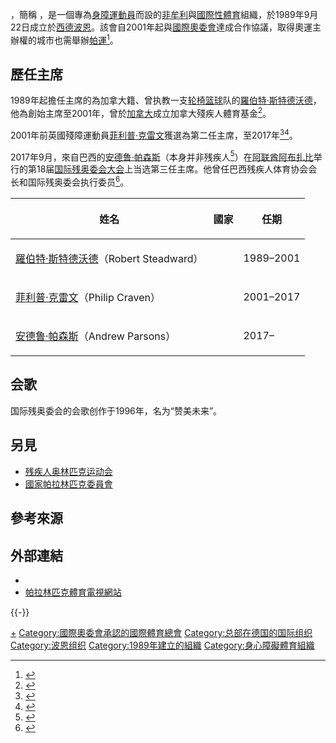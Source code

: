 {{Expand language|1=en|time=2021-08-26T16:13:47+00:00}}
{{NoteTA
|G1 = Sports
}}
{{Infobox Organization
|name = 國際帕拉林匹克委員會<br />Comité international paralympique <br />International Paralympic Committee
|image = IPC logo (2019).svg
|size = 150px
|motto = Spirit in Motion
|type = 體育運動
|formation = 1989年9月22日
|headquarters = {{GER}}[[波恩|波恩]]
|membership = 176個國家帕拉林匹克委員會
|leader_title = 主席
|leader_name = [[安德鲁·帕森斯|安德鲁·帕森斯]]
|language = [[英語|英語]]
|website = {{URL|http://www.paralympic.org/|}}
|}}
{{Paralympic Games infobox}}

{{地區用詞|tw=國際帕拉林匹克委員會|cn=国际残疾人奥林匹克委员会|hk=cn|mo=cn|my=cn|sg=cn|start={{lang-en|International Paralympic Committee}}|as=稱作|before='''|after='''|end=}}，簡稱{{地區用詞|tw=國際帕委會|cn=國際殘奧委會|hk=cn|mo=cn|my=cn|sg=cn|start={{lang|en|'''IPC'''}}|as=簡稱|before='''|after='''|end=}}
，是一個專為[[身心障礙|身障]][[運動員|運動員]]而設的[[非營利組織|非牟利]]與[[国际组织|國際性]][[體育|體育]]組織，於1989年9月22日成立於[[西德|西德]][[波恩|波恩]]。該會自2001年起與[[国际奥林匹克委员会|國際奧委會]]達成合作協議，取得奧運主辦權的城市也需舉辦[[残疾人奥林匹克运动会|帕運]]<ref name="25year">{{cite web|title=25-year anniversary of the IPC|url=http://www.paralympic.org/ipc-25-year-anniversary/history|access-date=2015-03-10|website=International Paralympic Committee website|archive-date=2022-03-12|archive-url=https://web.archive.org/web/20220312064036/https://www.paralympic.org/ipc-25-year-anniversary/history}}</ref>。

==歷任主席==
1989年起擔任主席的為加拿大籍、曾执教一支[[轮椅篮球|轮椅篮球]]队的[[羅伯特·斯特德沃德|羅伯特·斯特德沃德]]，他為創始主席至2001年，曾於[[加拿大|加拿大]]成立加拿大殘疾人體育基金<ref>{{Cite web|title=Robert Steadward, builder|url=http://www.paralympic.ca/en/About-Us/Robert-Steadward-builder.html|access-date=2022-03-09|publisher=Canadian Paralympic Committee|archive-url=https://web.archive.org/web/20091225193054/http://www.paralympic.ca/en/About-Us/Robert-Steadward-builder.html|archive-date=2009-12-25|dead-url=yes}}</ref>。

2001年前英國殘障運動員[[菲利普·克雷文|菲利普·克雷文]]獲選為第二任主席，至2017年<ref>{{Cite web|title=Sir Philip CRAVEN, MBE|url=http://www.olympic.org/en/content/The-IOC/Members/Sir-Philip-CRAVEN-MBE/|access-date=2022-03-09|publisher=Olympic.org|archive-url=https://web.archive.org/web/20110113220839/http://www.olympic.org/en/content/The-IOC/Members/Sir-Philip-CRAVEN-MBE/|archive-date=2011-01-13|dead-url=yes}}</ref><ref name="paralympic.org">{{Cite web|title=Sir Philip Craven re-elected as IPC President|url=http://www.paralympic.org/news/sir-philip-craven-re-elected-ipc-president|accessdate=2017-05-05|publisher=IPC|archive-url=https://web.archive.org/web/20140424234726/http://www.paralympic.org/news/sir-philip-craven-re-elected-ipc-president|archive-date=2014-04-24|dead-url=no}}</ref>。

2017年9月，來自巴西的[[安德鲁·帕森斯|安德鲁·帕森斯]]（本身并非残疾人<ref>{{cite web|title=The Callum Murray Interview - Andrew Parsons|url=https://www.sportcal.com/Insight/interviews/117855|accessdate=2022-03-05|date=2018-05-03|quote=Parsons does not have a disability, or ‘impairment’|archive-date=2021-08-20|archive-url=https://web.archive.org/web/20210820063854/https://www.sportcal.com/Insight/interviews/117855}}</ref>）在[[阿拉伯联合酋长国|阿联酋]][[阿布扎比|阿布扎比]]举行的第18届[[国际残奥委会大会|国际残奥委会大会]]上当选第三任主席。他曾任巴西残疾人体育协会会长和国际残奥委会执行委员<ref>{{Cite web|title=【平昌冬奥】国际残奥委会新任主席将访韩|url=http://chinese.yonhapnews.co.kr/allheadlines/2017/10/13/0200000000ACK20171013002700881.HTML|accessdate=2017-11-17|date=2017-10-13|publisher=韩联社（韩国联合通讯社）|archive-url=https://web.archive.org/web/20171117122909/http://chinese.yonhapnews.co.kr/allheadlines/2017/10/13/0200000000ACK20171013002700881.HTML|archive-date=2017-11-17|dead-url=no}}</ref>。

{| class="wikitable"
|-
! 姓名
! 國家
! 任期
|-
| [[羅伯特·斯特德沃德|羅伯特·斯特德沃德]]（Robert Steadward）
| {{flag|Canada}}
| 1989–2001
|- 
| [[菲利普·克雷文|菲利普·克雷文]]（Philip Craven）
| {{flag|United Kingdom}}
| 2001–2017
|-
| [[安德鲁·帕森斯|安德鲁·帕森斯]]（Andrew Parsons）
| {{flag|Brazil}}
| 2017–
|}

== 会歌 ==
国际残奥委会的会歌创作于1996年，名为“赞美未来”。{{Infobox anthem
|title          = Hymne de l’Avenir<br />Hymne der Zukunft
|transcription  = 赞美未来<br />{{lang-fr|Hymne de l’Avenir|italic=no}}<br />{{lang-de|Hymne der Zukunft|italic=no}}
|alt_title      = 
|en_alt_title_2 = 
|image          = 
|image_size     = 
|alt            = 
|caption        = 
|prefix         = 颂歌
|country        = {{Flagicon image|Paralympic flag (2019).svg}} [[残疾人奥林匹克运动会|残疾人奥林匹克运动会]]及[[国际残疾人奥林匹克委员会|国际残疾人奥林匹克委员会]]
|author         = [[Graeme_Connors|Graeme Connors]]
|lyrics_date    = 2001年
|composer       = [[Thierry_Darnis|Thierry Darnis]]
|music_date     = 1996年3月
|adopted        = 1996年
|sound          = Paralympic Anthem.ogg
|sound_title    = ''国际残奥委会会歌''
}}

== 另見 ==
* [[残疾人奥林匹克运动会|残疾人奥林匹克运动会]]
* [[國家帕拉林匹克委員會|國家帕拉林匹克委員會]]

== 參考來源 ==
{{Reflist}}

== 外部連結 ==
{{wikinews category|International Paralympic Committee}}
* {{Official website}}
* [http://www.paralympicsport.tv 帕拉林匹克體育電視網站]{{Wayback|url=http://www.paralympicsport.tv/ |date=20080813234503 }}

{{-}}
{{残疾人奥林匹克运动会}}

{{Portal bar|体育运动|奥运会|身心障礙}}

[[Category:帕拉林匹克運動會|+]]
[[Category:國際奧委會承認的國際體育總會|Category:國際奧委會承認的國際體育總會]]
[[Category:总部在德国的国际组织|Category:总部在德国的国际组织]]
[[Category:波恩组织|Category:波恩组织]]
[[Category:1989年建立的組織|Category:1989年建立的組織]]
[[Category:身心障礙體育組織|Category:身心障礙體育組織]]